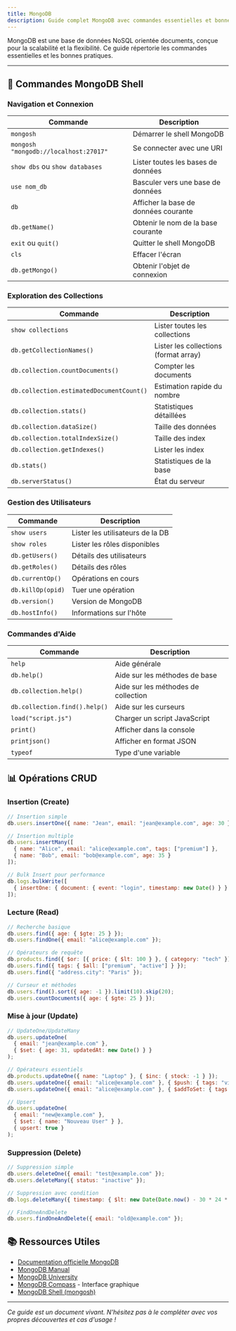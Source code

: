 ```yaml
---
title: MongoDB
description: Guide complet MongoDB avec commandes essentielles et bonnes pratiques
---
```



MongoDB est une base de données NoSQL orientée documents, conçue pour la scalabilité et la flexibilité. Ce guide répertorie les commandes essentielles et les bonnes pratiques.

---

## 🚀 Commandes MongoDB Shell

### Navigation et Connexion

| Commande                              | Description                          |
| ------------------------------------- | ------------------------------------ |
| `mongosh`                             | Démarrer le shell MongoDB            |
| `mongosh "mongodb://localhost:27017"` | Se connecter avec une URI            |
| `show dbs` ou `show databases`        | Lister toutes les bases de données   |
| `use nom_db`                          | Basculer vers une base de données    |
| `db`                                  | Afficher la base de données courante |
| `db.getName()`                        | Obtenir le nom de la base courante   |
| `exit` ou `quit()`                    | Quitter le shell MongoDB             |
| `cls`                                 | Effacer l'écran                      |
| `db.getMongo()`                       | Obtenir l'objet de connexion         |

### Exploration des Collections

| Commande                                 | Description                           |
| ---------------------------------------- | ------------------------------------- |
| `show collections`                       | Lister toutes les collections         |
| `db.getCollectionNames()`                | Lister les collections (format array) |
| `db.collection.countDocuments()`         | Compter les documents                 |
| `db.collection.estimatedDocumentCount()` | Estimation rapide du nombre           |
| `db.collection.stats()`                  | Statistiques détaillées               |
| `db.collection.dataSize()`               | Taille des données                    |
| `db.collection.totalIndexSize()`         | Taille des index                      |
| `db.collection.getIndexes()`             | Lister les index                      |
| `db.stats()`                             | Statistiques de la base               |
| `db.serverStatus()`                      | État du serveur                       |

### Gestion des Utilisateurs

| Commande          | Description                      |
| ----------------- | -------------------------------- |
| `show users`      | Lister les utilisateurs de la DB |
| `show roles`      | Lister les rôles disponibles     |
| `db.getUsers()`   | Détails des utilisateurs         |
| `db.getRoles()`   | Détails des rôles                |
| `db.currentOp()`  | Opérations en cours              |
| `db.killOp(opid)` | Tuer une opération               |
| `db.version()`    | Version de MongoDB               |
| `db.hostInfo()`   | Informations sur l'hôte          |

### Commandes d'Aide

| Commande                      | Description                         |
| ----------------------------- | ----------------------------------- |
| `help`                        | Aide générale                       |
| `db.help()`                   | Aide sur les méthodes de base       |
| `db.collection.help()`        | Aide sur les méthodes de collection |
| `db.collection.find().help()` | Aide sur les curseurs               |
| `load("script.js")`           | Charger un script JavaScript        |
| `print()`                     | Afficher dans la console            |
| `printjson()`                 | Afficher en format JSON             |
| `typeof`                      | Type d'une variable                 |

## 📊 Opérations CRUD

### Insertion (Create)

```javascript
// Insertion simple
db.users.insertOne({ name: "Jean", email: "jean@example.com", age: 30 });

// Insertion multiple
db.users.insertMany([
  { name: "Alice", email: "alice@example.com", tags: ["premium"] },
  { name: "Bob", email: "bob@example.com", age: 35 }
]);

// Bulk Insert pour performance
db.logs.bulkWrite([
  { insertOne: { document: { event: "login", timestamp: new Date() } } }
]);
```

### Lecture (Read)

```javascript
// Recherche basique
db.users.find({ age: { $gte: 25 } });
db.users.findOne({ email: "alice@example.com" });

// Opérateurs de requête
db.products.find({ $or: [{ price: { $lt: 100 } }, { category: "tech" }] });
db.users.find({ tags: { $all: ["premium", "active"] } });
db.users.find({ "address.city": "Paris" });

// Curseur et méthodes
db.users.find().sort({ age: -1 }).limit(10).skip(20);
db.users.countDocuments({ age: { $gte: 25 } });
```

### Mise à jour (Update)

```javascript
// UpdateOne/UpdateMany
db.users.updateOne(
  { email: "jean@example.com" },
  { $set: { age: 31, updatedAt: new Date() } }
);

// Opérateurs essentiels
db.products.updateOne({ name: "Laptop" }, { $inc: { stock: -1 } });
db.users.updateOne({ email: "alice@example.com" }, { $push: { tags: "vip" } });
db.users.updateOne({ email: "alice@example.com" }, { $addToSet: { tags: "newsletter" } });

// Upsert
db.users.updateOne(
  { email: "new@example.com" },
  { $set: { name: "Nouveau User" } },
  { upsert: true }
);
```

### Suppression (Delete)

```javascript
// Suppression simple
db.users.deleteOne({ email: "test@example.com" });
db.users.deleteMany({ status: "inactive" });

// Suppression avec condition
db.logs.deleteMany({ timestamp: { $lt: new Date(Date.now() - 30 * 24 * 60 * 60 * 1000) } });

// FindOneAndDelete
db.users.findOneAndDelete({ email: "old@example.com" });
```

## 📚 Ressources Utiles

- [Documentation officielle MongoDB](https://docs.mongodb.com/)
- [MongoDB Manual](https://docs.mongodb.com/manual/)
- [MongoDB University](https://university.mongodb.com/)
- [MongoDB Compass](https://www.mongodb.com/products/compass) - Interface graphique
- [MongoDB Shell (mongosh)](https://docs.mongodb.com/mongodb-shell/)

---

_Ce guide est un document vivant. N'hésitez pas à le compléter avec vos propres découvertes et cas d'usage !_
